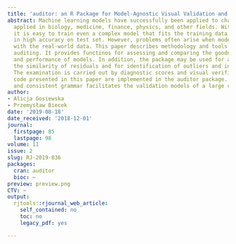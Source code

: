 ```yaml
---
title: 'auditor: an R Package for Model-Agnostic Visual Validation and Diagnostics'
abstract: Machine learning models have successfully been applied to challenges in
  applied in biology, medicine, finance, physics, and other fields. With modern software
  it is easy to train even a complex model that fits the training data and results
  in high accuracy on test set. However, problems often arise when models are confronted
  with the real-world data. This paper describes methodology and tools for model-agnostic
  auditing. It provides functinos for assessing and comparing the goodness of fit
  and performance of models. In addition, the package may be used for analysis of
  the similarity of residuals and for identification of outliers and influential observations.
  The examination is carried out by diagnostic scores and visual verification. The
  code presented in this paper are implemented in the auditor package. Its flexible
  and consistent grammar facilitates the validation models of a large class of models.
author:
- Alicja Gosiewska
- Przemysław Biecek
date: '2019-08-18'
date_received: '2018-12-01'
journal:
  firstpage: 85
  lastpage: 98
volume: 11
issue: 2
slug: RJ-2019-036
packages:
  cran: auditor
  bioc: ~
preview: preview.png
CTV: ~
output:
  rjtools::rjournal_web_article:
    self_contained: no
    toc: no
    legacy_pdf: yes

---
```

